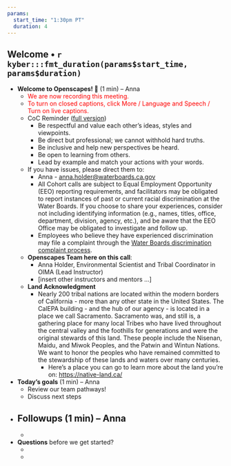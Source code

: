 ```yaml
---
params: 
  start_time: "1:30pm PT"
  duration: 4
---
```


## Welcome • `r kyber:::fmt_duration(params$start_time, params$duration)`

-   **Welcome to Openscapes! 👋** (1 min) – Anna
    -   <font color="red">We are now recording this meeting.</font>
    -   <font color="red">To turn on closed captions, click More / Language and Speech / Turn on live captions.</font>
    -   CoC Reminder ([full version](https://www.openscapes.org/code-of-conduct/))
        -   Be respectful and value each other’s ideas, styles and viewpoints.
        -   Be direct but professional; we cannot withhold hard truths.
        -   Be inclusive and help new perspectives be heard.
        -   Be open to learning from others.
        -   Lead by example and match your actions with your words.
    -   If you have issues, please direct them to:
        -   Anna - [anna.holder\@waterboards.ca.gov](mailto:anna.holder@waterboards.ca.gov)
        -   All Cohort calls are subject to Equal Employment Opportunity (EEO) reporting requirements, and facilitators may be obligated to report instances of past or current racial discrimination at the Water Boards. If you choose to share your experiences, consider not including identifying information (e.g., names, titles, office, department, division, agency, etc.), and be aware that the EEO Office may be obligated to investigate and follow up.
        -   Employees who believe they have experienced discrimination may file a complaint through the [Water Boards discrimination complaint process](http://waternet/eeo/discrimination/index.shtml).
    -   **Openscapes Team here on this call**:
        -   Anna Holder, Environmental Scientist and Tribal Coordinator in OIMA (Lead Instructor)
        -   [insert other instructors and mentors ...]
    -   **Land Acknowledgment**
        -   Nearly 200 tribal nations are located within the modern borders of California - more than any other state in the United States. The CalEPA building - and the hub of our agency - is located in a place we call Sacramento. Sacramento was, and still is, a gathering place for many local Tribes who have lived throughout the central valley and the foothills for generations and were the original stewards of this land. These people include the Nisenan, Maidu, and Miwok Peoples, and the Patwin and Wintun Nations. We want to honor the peoples who have remained committed to the stewardship of these lands and waters over many centuries.
            -   Here’s a place you can go to learn more about the land you're on: <https://native-land.ca/>
-   **Today’s goals** (1 min) – Anna
    -   ‎‎Review our team pathways! 
    -   Discuss next steps
-   **Followups** (1 min) – Anna
    -   
    -   
-   **Questions** before we get started?
    -   ‎
    -   
